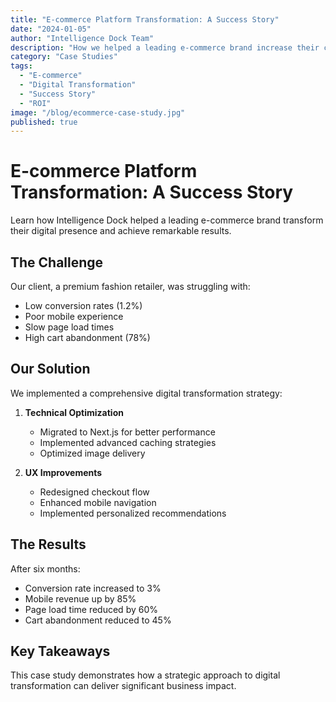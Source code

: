 ```yaml
---
title: "E-commerce Platform Transformation: A Success Story"
date: "2024-01-05"
author: "Intelligence Dock Team"
description: "How we helped a leading e-commerce brand increase their conversion rate by 150%"
category: "Case Studies"
tags:
  - "E-commerce"
  - "Digital Transformation"
  - "Success Story"
  - "ROI"
image: "/blog/ecommerce-case-study.jpg"
published: true
---
```


# E-commerce Platform Transformation: A Success Story

Learn how Intelligence Dock helped a leading e-commerce brand transform their digital presence and achieve remarkable results.

## The Challenge

Our client, a premium fashion retailer, was struggling with:
- Low conversion rates (1.2%)
- Poor mobile experience
- Slow page load times
- High cart abandonment (78%)

## Our Solution

We implemented a comprehensive digital transformation strategy:

1. **Technical Optimization**
   - Migrated to Next.js for better performance
   - Implemented advanced caching strategies
   - Optimized image delivery

2. **UX Improvements**
   - Redesigned checkout flow
   - Enhanced mobile navigation
   - Implemented personalized recommendations

## The Results

After six months:
- Conversion rate increased to 3%
- Mobile revenue up by 85%
- Page load time reduced by 60%
- Cart abandonment reduced to 45%

## Key Takeaways

This case study demonstrates how a strategic approach to digital transformation can deliver significant business impact. 